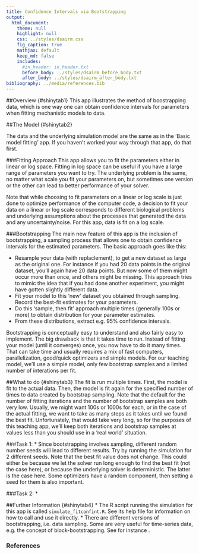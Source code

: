 ```yaml
---
title: Confidence Intervals via Bootstrapping
output:
  html_document:
    theme: null
    highlight: null
    css: ../styles/dsairm.css
    fig_caption: true
    mathjax: default 
    keep_md: false
    includes:
      #in_header: in_header.txt
      before_body: ../styles/dsairm_before_body.txt
      after_body: ../styles/dsairm_after_body.txt 
bibliography: ../media/references.bib
---
```


##Overview {#shinytab1}
This app illustrates the method of boostrapping data, which is one way one can obtain confidence intervals for parameters when fitting mechanistic models to data.


##The Model {#shinytab2} 

The data and the underlying simulation model are the same as in the 'Basic model fitting' app. If you haven't worked your way through that app, do that first.

###Fitting Approach
This app allows you to fit the parameters either in linear or log space. Fitting in log space can be useful if you have a large range of parameters you want to try. The underlying problem is the same, no matter what scale you fit your parameters on, but sometimes one version or the other can lead to better performance of your solver.

Note that while choosing to fit parameters on a linear or log scale is just done to optimize performance of the computer code, a decision to fit your data on a linear or log scale corresponds to different biological problems and underlying assumptions about the processes that generated the data and any uncertainty/noise. For this app, data is fit on a log scale. 

###Bootstrapping
The main new feature of this app is the inclusion of bootstrapping, a sampling process that allows one to obtain confidence intervals for the estimated parameters. The basic approach goes like this:

* Resample your data (with replaclement), to get a new dataset as large as the original one. For instance if you had 20 data points in the original dataset, you'll again have 20 data points. But now some of them might occur more than once, and others might be missing. This approach tries to mimic the idea that if you had done another experiment, you might have gotten slightly different data.
* Fit your model to this 'new' dataset you obtained through sampling. Record the best-fit estimates for your parameters.
* Do this 'sample, then fit' approach multiple times (generally 100s or more) to obtain distribution for your parameter estimates.
* From these distributions, extract e.g. 95% confidence intervals.

Bootstrapping is conceptually easy to understand and also fairly easy to implement. The big drawback is that it takes time to run. Instead of fitting your model (until it converges) once, you now have to do it many times. That can take time and usually requires a mix of fast computers, parallelization, good/quick optimizers and simple models. For our teaching model, we'll use a simple model, only few bootstrap samples and a limited number of interations per fit. 


##What to do {#shinytab3}
The fit is run multiple times. First, the model is fit to the actual data. Then, the model is fit again for the specified number of times to data created by bootstrap sampling. Note that the default for the number of fitting iterations and the number of bootstrap samples are both very low. Usually, we might want 100s or 1000s for each, or in the case of the actual fitting, we want to take as many steps as it takes until we found the best fit. Unfortunately, that would take very long, so for the purposes of this teaching app, we'll keep both iterations and bootstrap samples at values less than you should use in a 'real world' situation.

###Task 1: 
* Since bootstrapping involves sampling, different random number seeds will lead to different results. Try by running the simulation for 2 different seeds. Note that the best fit value does not change. This could either be because we let the solver run long enough to find the best fit (not the case here), or because the underlying solver is deterministic. The latter is the case here. Some optimizers have a random component, then setting a seed for them is also important. 

###Task 2: 
* 

##Further Information {#shinytab4}
* The R script running the simulation for this app is called `simulate_fitconfint.R`. See its help file for information on how to call and use it directly.
* There are different versions of bootstrapping, i.e. data sampling. Some are very useful for time-series data, e.g. the concept of block-bootstrapping. See for instance .


### References


